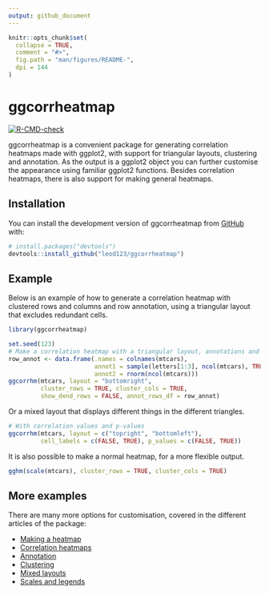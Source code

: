 ```yaml
---
output: github_document
---
```


<!-- README.md is generated from README.Rmd. Please edit that file -->

```r
knitr::opts_chunk$set(
  collapse = TRUE,
  comment = "#>",
  fig.path = "man/figures/README-",
  dpi = 144
)
```

# ggcorrheatmap

<!-- badges: start -->
[![R-CMD-check](https://github.com/leod123/ggcorrheatmap/actions/workflows/R-CMD-check.yaml/badge.svg)](https://github.com/leod123/ggcorrheatmap/actions/workflows/R-CMD-check.yaml)
<!-- badges: end -->

ggcorrheatmap is a convenient package for generating correlation heatmaps made with ggplot2, with support for triangular layouts, clustering and annotation. As the output is a ggplot2 object you can further customise the appearance using familiar ggplot2 functions. Besides correlation heatmaps, there is also support for making general heatmaps.

## Installation

You can install the development version of ggcorrheatmap from [GitHub](https://github.com/) with:

``` r
# install.packages("devtools")
devtools::install_github("leod123/ggcorrheatmap")
```

## Example

Below is an example of how to generate a correlation heatmap with clustered rows and columns and row annotation, using a triangular layout that excludes redundant cells.

```r
library(ggcorrheatmap)

set.seed(123)
# Make a correlation heatmap with a triangular layout, annotations and clustering
row_annot <- data.frame(.names = colnames(mtcars),
                        annot1 = sample(letters[1:3], ncol(mtcars), TRUE),
                        annot2 = rnorm(ncol(mtcars)))
ggcorrhm(mtcars, layout = "bottomright",
         cluster_rows = TRUE, cluster_cols = TRUE,
         show_dend_rows = FALSE, annot_rows_df = row_annot)

```

Or a mixed layout that displays different things in the different triangles.

```r
# With correlation values and p-values
ggcorrhm(mtcars, layout = c("topright", "bottomleft"),
         cell_labels = c(FALSE, TRUE), p_values = c(FALSE, TRUE))
```


It is also possible to make a normal heatmap, for a more flexible output.

```r
gghm(scale(mtcars), cluster_rows = TRUE, cluster_cols = TRUE)
```

## More examples

There are many more options for customisation, covered in the different articles of the package:

- [Making a heatmap](https://leod123.github.io/ggcorrheatmap/articles/heatmap.html)
- [Correlation heatmaps](https://leod123.github.io/ggcorrheatmap/articles/correlation.html)
- [Annotation](https://leod123.github.io/ggcorrheatmap/articles/annotation.html)
- [Clustering](https://leod123.github.io/ggcorrheatmap/articles/clustering.html)
- [Mixed layouts](https://leod123.github.io/ggcorrheatmap/articles/mixed.html)
- [Scales and legends](https://leod123.github.io/ggcorrheatmap/articles/legends.html)
